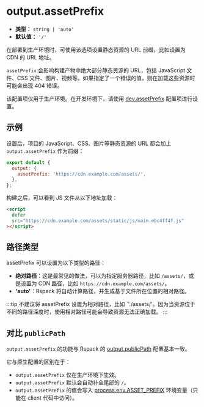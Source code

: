 # output.assetPrefix

- **类型：** `string | 'auto'`
- **默认值：** `'/'`

在部署到生产环境时，可使用该选项设置静态资源的 URL 前缀，比如设置为 CDN 的 URL 地址。

`assetPrefix` 会影响构建产物中绝大部分静态资源的 URL，包括 JavaScript 文件、CSS 文件、图片、视频等。如果指定了一个错误的值，则在加载这些资源时可能会出现 404 错误。

该配置项仅用于生产环境。在开发环境下，请使用 [dev.assetPrefix](/config/dev/asset-prefix) 配置项进行设置。

## 示例

设置后，项目的 JavaScript、CSS、图片等静态资源的 URL 都会加上 `output.assetPrefix` 作为前缀：

```js
export default {
  output: {
    assetPrefix: 'https://cdn.example.com/assets/',
  },
};
```

构建之后，可以看到 JS 文件从以下地址加载：

```html
<script
  defer
  src="https://cdn.example.com/assets/static/js/main.ebc4ff4f.js"
></script>
```

## 路径类型

assetPrefix 可以设置为以下类型的路径：

- **绝对路径**：这是最常见的做法，可以为指定服务器路径，比如 `/assets/`，或是设置为 CDN 路径，比如 `https://cdn.example.com/assets/`。
- **'auto'**：Rspack 将自动计算路径，并生成基于文件所在位置的相对路径。

:::tip
不建议将 assetPrefix 设置为相对路径，比如 `'./assets/'。因为当资源位于不同的路径深度时，使用相对路径可能会导致资源无法正确加载。
:::

## 对比 `publicPath`

`output.assetPrefix` 的功能与 Rspack 的 [output.publicPath](https://rspack.dev/zh/config/output#outputpublicpath) 配置基本一致。

它与原生配置的区别在于：

- `output.assetPrefix` 仅在生产环境下生效。
- `output.assetPrefix` 默认会自动补全尾部的 `/`。
- `output.assetPrefix` 的值会写入 [process.env.ASSET_PREFIX](/guide/advanced/env-vars#processenvasset_prefix) 环境变量（只能在 client 代码中访问）。
